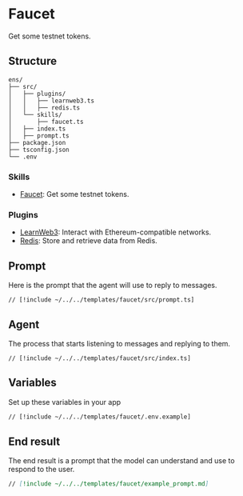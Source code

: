 # Faucet

Get some testnet tokens.

## Structure

```
ens/
├── src/
│   ├── plugins/
│   │   ├── learnweb3.ts
│   │   ├── redis.ts
│   └── skills/
│       ├── faucet.ts
│   ├── index.ts
│   ├── prompt.ts
├── package.json
├── tsconfig.json
└── .env
```

### Skills

- [Faucet](/skills/faucet): Get some testnet tokens.

### Plugins

- [LearnWeb3](/plugins/learnweb3): Interact with Ethereum-compatible networks.
- [Redis](/plugins/redis): Store and retrieve data from Redis.

## Prompt

Here is the prompt that the agent will use to reply to messages.

```tsx [src/prompt.ts]
// [!include ~/../../templates/faucet/src/prompt.ts]
```

## Agent

The process that starts listening to messages and replying to them.

```tsx [src/index.ts]
// [!include ~/../../templates/faucet/src/index.ts]
```

## Variables

Set up these variables in your app

```bash [cmd]
// [!include ~/../../templates/faucet/.env.example]
```

## End result

The end result is a prompt that the model can understand and use to respond to the user.

```md [example_prompt.md]
// [!include ~/../../templates/faucet/example_prompt.md]
```
